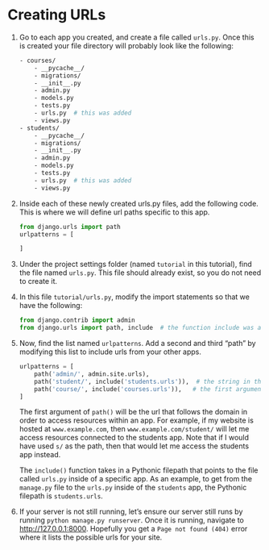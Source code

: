 # Creating URLs


1. Go to each app you created, and create a file called `urls.py`. Once this is created your file directory will probably look like the following:

    ```bash
    - courses/
        - __pycache__/
        - migrations/
        - __init__.py
        - admin.py
        - models.py
        - tests.py
        - urls.py  # this was added
        - views.py
    - students/
        - __pycache__/
        - migrations/
        - __init__.py
        - admin.py
        - models.py
        - tests.py
        - urls.py  # this was added
        - views.py
    ```

2. Inside each of these newly created urls.py files, add the following code. This is where we will define url paths specific to this app.

    ```python
    from django.urls import path
    urlpatterns = [

    ]
    ```

3. Under the project settings folder (named `tutorial` in this tutorial), find the file named `urls.py`. This file should already exist, so you do not need to create it.



4. In this file `tutorial/urls.py`, modify the import statements so that we have the following:

    ```Python
    from django.contrib import admin
    from django.urls import path, include  # the function include was added to the existing code
    ```

5. Now, find the list named `urlpatterns`.  Add a second and third "path" by modifying this list to include urls from your other apps. 


    ```Python
    urlpatterns = [
        path('admin/', admin.site.urls),
        path('student/', include('students.urls')),  # the string in the inlcude function has to match your app name
        path('course/', include('courses.urls')),   # the first argument of path does not need to match the name of the app
    ]
    ```

    The first argument of `path()` will be the url that follows the domain in order to access resources within an app. For example, if my website is hosted at `www.example.com`, then `www.example.com/student/` will let me access resources connected to the students app. Note that if I would have used `s/` as the path, then that would let me access the students app instead.

    The `include()` function takes in a Pythonic filepath that points to the file called `urls.py` inside of a specific app. As an example, to get from the `manage.py` file to the `urls.py` inside of the `students` app, the Pythonic filepath is `students.urls`.

6. If your server is not still running, let's ensure our server still runs by running `python manage.py runserver`. Once it is running, navigate to [http://127.0.0.1:8000](http://127.0.0.1:8000). Hopefully you get a `Page not found (404)` error where it lists the possible urls for your site.